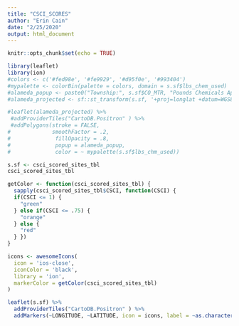 ```yaml
---
title: "CSCI_SCORES"
author: "Erin Cain"
date: "2/25/2020"
output: html_document
---
```


```r
knitr::opts_chunk$set(echo = TRUE)
```

```r

library(leaflet)
library(ion)
#colors <- c('#fed98e', '#fe9929', '#d95f0e', '#993404')
#mypalette <- colorBin(palette = colors, domain = s.sf$lbs_chem_used)
#alameda_popup <- paste0("Township:", s.sf$CO_MTR, "Pounds Chemicals Applied", s.sf$lbs_chm_used)
#alameda_projected <- sf::st_transform(s.sf, '+proj=longlat +datum=WGS84')

#leaflet(alameda_projected) %>%
 #addProviderTiles("CartoDB.Positron" ) %>%
 #addPolygons(stroke = FALSE, 
#             smoothFactor = .2,
#              fillOpacity = .8, 
#              popup = alameda_popup, 
#              color = ~ mypalette(s.sf$lbs_chm_used))

s.sf <- csci_scored_sites_tbl
csci_scored_sites_tbl

getColor <- function(csci_scored_sites_tbl) {
  sapply(csci_scored_sites_tbl$CSCI, function(CSCI) {
  if(CSCI <= 1) {
    "green"
  } else if(CSCI <= .75) {
    "orange"
  } else {
    "red"
  } })
}

icons <- awesomeIcons(
  icon = 'ios-close',
  iconColor = 'black',
  library = 'ion',
  markerColor = getColor(csci_scored_sites_tbl)
)

leaflet(s.sf) %>%
  addProviderTiles("CartoDB.Positron" ) %>%
  addMarkers(~LONGITUDE, ~LATITUDE, icon = icons, label = ~as.character(CSCI))


```






